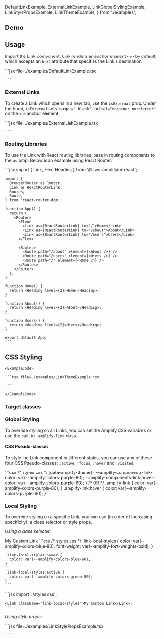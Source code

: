 
  DefaultLinkExample,
  ExternalLinkExample,
  LinkGlobalStylingExample,
  LinkStylePropsExample,
  LinkThemeExample,
} from './examples';

## Demo

<LinkDemo />

## Usage

Import the Link component. Link renders an anchor element `<a>` by default, which accepts an `href` attribute that specifies the Link's destination.

<Example>
  <DefaultLinkExample />
  <ExampleCode>
    ```jsx file=./examples/DefaultLinkExample.tsx

    ```

  </ExampleCode>
</Example>

### External Links

To create a Link which opens in a new tab, use the `isExternal` prop. Under the hood, `isExternal` sets `target="_blank"` and `rel="noopener noreferrer"` on the `<a>` anchor element. 

<Example>
  <ExternalLinkExample />
  <ExampleCode>
    ```jsx file=./examples/ExternalLinkExample.tsx

    ```

  </ExampleCode>
</Example>

### Routing Libraries

To use the Link with React routing libraries, pass in routing components to the `as` prop. Below is an example using React Router:

<Example>
  <ExampleCode>
    ```jsx
    import { Link, Flex, Heading } from '@aws-amplify/ui-react';

    import {
      BrowserRouter as Router,
      Link as ReactRouterLink,
      Routes,
      Route,
    } from 'react-router-dom';

    function App() {
      return (
        <Router>
          <Flex>
            <Link as={ReactRouterLink} to="/">Home</Link>
            <Link as={ReactRouterLink} to="/about">About</Link>
            <Link as={ReactRouterLink} to="/users">Users</Link>
          </Flex>

          <Routes>
            <Route path="/about" element={<About />} />
            <Route path="/users" element={<Users />} />
            <Route path="/" element={<Home />} />
          </Routes>
        </Router>
      );
    }

    function Home() {
      return <Heading level={2}>Home</Heading>;
    }

    function About() {
      return <Heading level={2}>About</Heading>;
    }

    function Users() {
      return <Heading level={2}>Users</Heading>;
    }

    export default App;
    ```
  </ExampleCode>
</Example>

## CSS Styling

<ThemeExample component="Link">
  <Example>
    <LinkThemeExample />
    
    <ExampleCode>

    ```tsx file=./examples/LinkThemeExample.tsx

    ```

    </ExampleCode>
  </Example>
</ThemeExample>

### Target classes

<ComponentStyleDisplay componentName="Link" />

### Global Styling

To override styling on all Links, you can set the Amplify CSS variables or use the built in `.amplify-link` class.

#### CSS Pseudo-classes

To style the Link component in different states, you can use any of these four CSS Pseudo-classes: `:active`, `:focus`, `:hover` and `:visited`.

<Example>
  <LinkGlobalStylingExample />
  <ExampleCode>
    ```css
    /* styles.css */
    [data-amplify-theme] {
      --amplify-components-link-color: var(--amplify-colors-purple-80);
      --amplify-components-link-hover-color: var(--amplify-colors-purple-60);
    }
    /* OR */
    .amplify-link {
      color: var(--amplify-colors-purple-80);
    }
    .amplify-link:hover {
      color: var(--amplify-colors-purple-60);
    }
    ```
  </ExampleCode>
</Example>

### Local Styling

To override styling on a specific Link, you can use (in order of increasing specificity): a class selector or style props.

_Using a class selector:_

<Example>
  <AmplifyLink className="link-local-styles">My Custom Link</AmplifyLink>
  <ExampleCode>
    ```css
    /* styles.css */
    .link-local-styles {
      color: var(--amplify-colors-blue-80);
      font-weight: var(--amplify-font-weights-bold);
    }

    .link-local-styles:hover {
      color: var(--amplify-colors-blue-60);
    }

    .link-local-styles:active {
      color: var(--amplify-colors-green-80);
    }
    ```

  </ExampleCode>
  <ExampleCode>
    ```jsx
    import './styles.css';

    <Link className="link-local-styles">My Custom Link</Link>;
    ```

  </ExampleCode>
</Example>

_Using style props:_

<Example>
  <LinkStylePropsExample />
  <ExampleCode>
    ```jsx file=./examples/LinkStylePropsExample.tsx
    
    ```

  </ExampleCode>
</Example>
